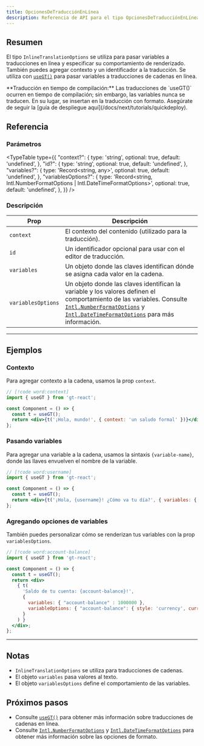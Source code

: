 ```yaml
---
title: OpcionesDeTraducciónEnLínea
description: Referencia de API para el tipo OpcionesDeTraducciónEnLínea
---
```


## Resumen

El tipo `InlineTranslationOptions` se utiliza para pasar variables a traducciones en línea y especificar su comportamiento de renderizado.
También puedes agregar contexto y un identificador a la traducción.
Se utiliza con [`useGT()`](/docs/react/api/strings/useGT) para pasar variables a traducciones de cadenas en línea.

<Callout>
  **Traducción en tiempo de compilación:**
  Las traducciones de `useGT()` ocurren en tiempo de compilación; sin embargo, las variables nunca se traducen.
  En su lugar, se insertan en la traducción con formato.
  Asegúrate de seguir la [guía de despliegue aquí](/docs/next/tutorials/quickdeploy).
</Callout>

## Referencia

### Parámetros

<TypeTable
  type={{
    "context?": {
        type: 'string',
        optional: true,
        default: 'undefined',
    },
    "id?": {
        type: 'string',
        optional: true,
        default: 'undefined',
    },
    "variables?": {
        type: 'Record<string, any>',
        optional: true,
        default: 'undefined',
    },
    "variablesOptions?": {
        type: 'Record<string, Intl.NumberFormatOptions | Intl.DateTimeFormatOptions>',
        optional: true,
        default: 'undefined',
    },
  }}
/>

### Descripción

| Prop | Descripción |
| ---- | ----------- |
| `context` | El contexto del contenido (utilizado para la traducción). |
| `id` | Un identificador opcional para usar con el editor de traducción. |
| `variables` | Un objeto donde las claves identifican dónde se asigna cada valor en la cadena.|
| `variablesOptions` | Un objeto donde las claves identifican la variable y los valores definen el comportamiento de las variables. Consulte [`Intl.NumberFormatOptions`](https://developer.mozilla.org/en-US/docs/Web/JavaScript/Reference/Global_Objects/Intl/NumberFormat) y [`Intl.DateTimeFormatOptions`](https://developer.mozilla.org/en-US/docs/Web/JavaScript/Reference/Global_Objects/Intl/DateTimeFormat) para más información. |

---

## Ejemplos

### Contexto

Para agregar contexto a la cadena, usamos la prop `context`.

```jsx title="Component.tsx"
// [!code word:context]
import { useGT } from 'gt-react';

const Component = () => {
  const t = useGT();
  return <div>{t('¡Hola, mundo!', { context: 'un saludo formal' })}</div>;
};
```


### Pasando variables
Para agregar una variable a la cadena, usamos la sintaxis `{variable-name}`, donde las llaves envuelven el nombre de la variable.

```jsx title="Component.tsx"
// [!code word:username]
import { useGT } from 'gt-react';

const Component = () => {
  const t = useGT();
  return <div>{t('¡Hola, {username}! ¿Cómo va tu día?', { variables: { 'username' : 'Brian123' } })}</div>;
};
```

### Agregando opciones de variables

También puedes personalizar cómo se renderizan tus variables con la prop `variablesOptions`.
```jsx title="Component.tsx"
// [!code word:account-balance]
import { useGT } from 'gt-react';

const Component = () => {
  const t = useGT();
  return <div>
    { t(
      'Saldo de tu cuenta: {account-balance}!',
      {
        variables: { "account-balance" : 1000000 },
        variableOptions: { "account-balance": { style: 'currency', currency: 'USD' } }
      }
    ) }
  </div>;
};
```


---

## Notas
 * `InlineTranslationOptions` se utiliza para traducciones de cadenas.
 * El objeto `variables` pasa valores al texto.
 * El objeto `variablesOptions` define el comportamiento de las variables.


## Próximos pasos
 * Consulte [`useGT()`](/docs/react/api/strings/useGT) para obtener más información sobre traducciones de cadenas en línea.
 * Consulte [`Intl.NumberFormatOptions`](https://developer.mozilla.org/en-US/docs/Web/JavaScript/Reference/Global_Objects/Intl/NumberFormat) y [`Intl.DateTimeFormatOptions`](https://developer.mozilla.org/en-US/docs/Web/JavaScript/Reference/Global_Objects/Intl/DateTimeFormat) para obtener más información sobre las opciones de formato.
